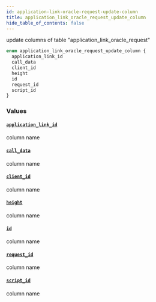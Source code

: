 ```yaml
---
id: application-link-oracle-request-update-column
title: application_link_oracle_request_update_column
hide_table_of_contents: false
---
```


update columns of table "application_link_oracle_request"

```graphql
enum application_link_oracle_request_update_column {
  application_link_id
  call_data
  client_id
  height
  id
  request_id
  script_id
}
```

### Values

#### [`application_link_id`](#)

column name

#### [`call_data`](#)

column name

#### [`client_id`](#)

column name

#### [`height`](#)

column name

#### [`id`](#)

column name

#### [`request_id`](#)

column name

#### [`script_id`](#)

column name
